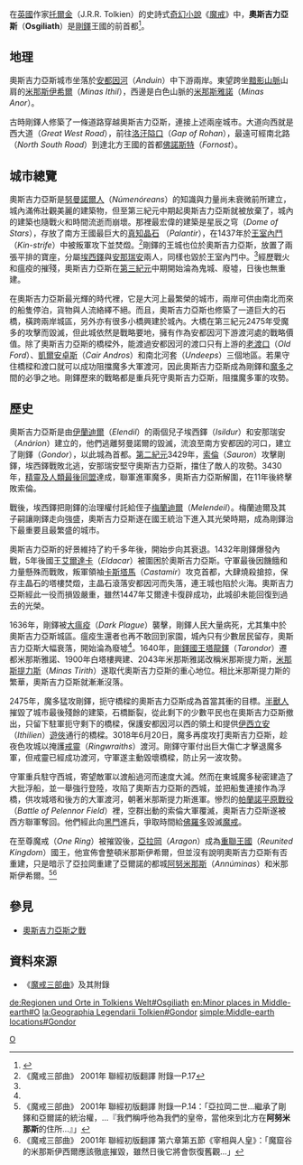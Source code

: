 {{Infobox LOTR place |
image_place=|
image_caption =No Picture|
place_name =  奧斯吉力亞斯|
place_alias = 星辰堡壘 |
place_description = [[剛鐸|剛鐸]]的舊都、軍事重地|
place_built = [[安那瑞安|安那瑞安]]|
place_type = 都城、廢墟|
place_realm = 安那瑞安|
place_time=  [[第二紀元|第二紀元]]3320年 - 一直存在|
place_lord = [[剛鐸國王|剛鐸國王]]；[[剛鐸攝政王|剛鐸攝政王]]|
}}

在[[英國|英國]]作家[[托爾金|托爾金]]（J.R.R. Tolkien）的史詩式[[奇幻小說|奇幻小說]]《[[魔戒|魔戒]]》中，'''奧斯吉力亞斯'''（'''Osgiliath'''）是[[剛鐸|剛鐸]]王國的前首都<ref name="克理斯·史密斯">{{Cite book|title=魔戒武器聖戰|last=克理斯·史密斯|publisher=奇幻基地|year=2003年12月|isbn=986-7576-12-8|location=臺北}}</ref>。

== 地理 ==
奧斯吉力亞斯城市坐落於[[安都因河|安都因河]]（''Anduin''）中下游兩岸。東望跨坐[[黯影山脈|黯影山脈]]山肩的[[米那斯伊希爾|米那斯伊希爾]]（''Minas Ithil''），西邊是白色山脈的[[米那斯雅諾|米那斯雅諾]]（''Minas Anor''）。

古時剛鐸人修築了一條道路穿越奧斯吉力亞斯，連接上述兩座城市。大道向西就是西大道（''Great West Road''），前往[[洛汗隘口|洛汗隘口]]（''Gap of Rohan''），最遠可經南北路（''North South Road''）到達北方王國的首都[[佛諾斯特|佛諾斯特]]（''Fornost''）。

== 城市總覽 ==
奧斯吉力亞斯是[[努曼諾爾人|努曼諾爾人]]（''Númenóreans''）的知識與力量尚未衰微前所建立，城內滿佈壯觀美麗的建築物，但至第三紀元中期起奧斯吉力亞斯就被放棄了，城內的建築也隨戰火和時間流逝而崩壞。那裡最宏偉的建築是星辰之穹（''Dome of Stars''），存放了南方王國最巨大的[[真知晶石|真知晶石]] （''Palantir''），在1437年於[[王室內鬥|王室內鬥]]（''Kin-strife''）中被叛軍攻下並焚燬。<ref name=autogenerated1>《魔戒三部曲》 2001年 聯經初版翻譯 附錄一P.17</ref>剛鐸的王城也位於奧斯吉力亞斯，放置了兩張平排的寶座，分屬[[埃西鐸|埃西鐸]]與[[安那瑞安|安那瑞安]]兩人，同樣也毀於王室內鬥中。<ref name=autogenerated1 />經歷戰火和瘟疫的摧殘，奧斯吉力亞斯在[[第三紀元|第三紀元]]中期開始淪為鬼城、廢墟，日後也無重建。

在奧斯吉力亞斯最光輝的時代裡，它是大河上最繁榮的城市，兩岸可供由南北而來的船隻停泊，貨物與人流絡繹不絕。而且，奧斯吉力亞斯也修築了一道巨大的石橋，橫跨兩岸城區，另外亦有很多小橋興建於城內。大橋在第三紀元2475年受魔多的攻擊而毀滅，但此城依然是戰略要地，擁有作為安都因河下游渡河處的戰略價值。除了奧斯吉力亞斯的橋樑外，能渡過安都因河的渡口只有上游的[[老渡口|老渡口]]（''Old Ford''）、[[凱爾安卓斯|凱爾安卓斯]]（''Cair Andros''）和南北河套（''Undeeps''）三個地區。若果守住橋樑和渡口就可以成功阻擋魔多大軍渡河，因此奧斯吉力亞斯成為剛鐸和[[魔多|魔多]]之間的必爭之地。剛鐸歷來的戰略都是重兵死守奧斯吉力亞斯，阻擋魔多軍的攻勢。

== 歷史 ==
奧斯吉力亞斯是由[[伊蘭迪爾|伊蘭迪爾]]（''Elendil''）的兩個兒子埃西鐸（''Isildur''）和安那瑞安（''Anárion''）建立的，他們逃離努曼諾爾的毀滅，流浪至南方安都因的河口，建立了剛鐸（''Gondor''），以此城為首都。[[第二紀元|第二紀元]]3429年，[[索倫_(魔戒)|索倫]]（''Sauron''）攻擊剛鐸，埃西鐸戰敗北逃，安那瑞安堅守奧斯吉力亞斯，擋住了敵人的攻勢。3430年，[[精靈及人類最後同盟|精靈及人類最後同盟]]達成，聯軍進軍魔多，奧斯吉力亞斯解圍，在11年後終擊敗索倫。

戰後，埃西鐸把剛鐸的治理權付託給侄子[[梅蘭迪爾|梅蘭迪爾]]（''Melendeil''）。梅蘭迪爾及其子嗣讓剛鐸走向強盛，奧斯吉力亞斯遂在國王統治下進入其光榮時期，成為剛鐸治下最重要且最繁盛的城市。

奧斯吉力亞斯的好景維持了約千多年後，開始步向其衰退。1432年剛鐸爆發內戰，5年後國王[[艾爾達卡_(剛鐸)|艾爾達卡]]（''Eldacar''）被圍困於奧斯吉力亞斯。守軍最後因饑餓和力量懸殊而戰敗，叛軍領袖[[卡斯塔馬|卡斯塔馬]]（''Castamir''）攻克首都，大肆燒殺搶掠，保存主晶石的塔樓焚燬，主晶石滾落安都因河而失落，連王城也陷於火海。奧斯吉力亞斯經此一役而損毀嚴重，雖然1447年艾爾達卡復辟成功，此城卻未能回復到過去的光榮。

1636年，剛鐸被[[大瘟疫|大瘟疫]]（''Dark Plague''）襲擊，剛鐸人民大量病死，尤其集中於奧斯吉力亞斯城區。瘟疫生還者也再不敢回到家園，城內只有少數居民留存，奧斯吉力亞斯大幅衰落，開始淪為廢墟<ref name="克理斯·史密斯"/>{{Rp|146}}。1640年，[[剛鐸國王|剛鐸國王]][[塔龍鐸|塔龍鐸]]（''Tarondor''）遷都米那斯雅諾、1900年白塔樓興建、2043年米那斯雅諾改稱米那斯提力斯，[[米那斯提力斯|米那斯提力斯]]（''Minas Tirith''）遂取代奧斯吉力亞斯的重心地位。相比米那斯提力斯的繁華，奧斯吉力亞斯就漸漸沒落。

2475年，魔多猛攻剛鐸，扼守橋樑的奧斯吉力亞斯成為首當其衝的目標。[[半獸人_(中土大陸)|半獸人]]摧毀了城市最後殘餘的建築，石橋斷裂，從此剩下的少數平民也在奧斯吉力亞斯撤出，只留下駐軍扼守剩下的橋樑，保護安都因河以西的領土和提供[[伊西立安|伊西立安]]（''Ithilien''）[[遊俠_(中土大陸)|遊俠]]通行的橋樑。3018年6月20日，魔多再度攻打奧斯吉力亞斯，趁夜色攻城以掩護[[戒靈|戒靈]]（''Ringwraiths''）渡河。剛鐸守軍付出巨大傷亡才擊退魔多軍，但戒靈已經成功渡河，守軍遂主動毀壞橋樑，防止另一波攻勢。

守軍重兵駐守西城，寄望敵軍以渡船過河而速度大減。然而在東城魔多秘密建造了大批浮船，並一舉強行登陸，攻陷了奧斯吉力亞斯的西城，並把船隻連接作為浮橋，供攻城塔和後方的大軍渡河，朝著米那斯提力斯進軍。慘烈的[[帕蘭諾平原戰役|帕蘭諾平原戰役]]（''Battle of Pelennor Field''）裡，空群出動的索倫大軍覆滅，奧斯吉力亞斯遂被西方聯軍奪回。他們經此向[[黑門_(中土大陸)|黑門]]進兵，爭取時間給[[佛羅多|佛羅多]]毀滅[[至尊魔戒|魔戒]]。

在至尊魔戒（''One Ring''）被摧毀後，[[亞拉岡_(魔戒)|亞拉岡]]（''Aragon''）成為[[重聯王國|重聯王國]]（''Reunited Kingdom''）國王，他宣佈會整頓米那斯伊希爾，但並沒有說明奧斯吉力亞斯有否重建，只是暗示了亞拉岡重建了亞爾諾的都城[[阿努米那斯|阿努米那斯]]（''Annúminas''）和米那斯伊希爾。<ref>《魔戒三部曲》 2001年 聯經初版翻譯 附錄一P.14：「亞拉岡二世...繼承了剛鐸和亞爾諾的統治權，...『我們稱呼他為我們的皇帝，當他來到北方在'''阿努米那斯'''的住所...』」</ref><ref>《魔戒三部曲》 2001年 聯經初版翻譯 第六章第五節《宰相與人皇》：「魔窟谷的米那斯伊西爾應該徹底摧毀，雖然日後它將會恢復舊觀...」</ref>

==參見==
* [[奧斯吉力亞斯之戰|奧斯吉力亞斯之戰]]

== 資料來源 ==
{{reflist}}
*《[[魔戒三部曲|魔戒三部曲]]》及其附錄

[[Category:中土大陸的城鎮|O]]

[[de:Regionen_und_Orte_in_Tolkiens_Welt#Osgiliath|de:Regionen und Orte in Tolkiens Welt#Osgiliath]]
[[en:Minor_places_in_Middle-earth#O|en:Minor places in Middle-earth#O]]
[[la:Geographia_Legendarii_Tolkien#Gondor|la:Geographia Legendarii Tolkien#Gondor]]
[[simple:Middle-earth_locations#Gondor|simple:Middle-earth locations#Gondor]]